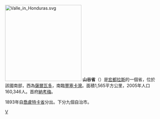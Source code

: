 [[File:Valle_in_Honduras.svg|250px]]
'''山谷省'''（{{lang-es|'''Valle'''}}）是[[宏都拉斯|宏都拉斯]]的一個省，位於該國南部，西為[[薩爾瓦多|薩爾瓦多]]，南臨[[豐塞卡灣|豐塞卡灣]]。面積1,565平方公里，2005年人口160,346人。首府[[納考梅|納考梅]]。

1893年自[[喬盧特卡省|喬盧特卡省]]分出。下分九個自治市。

{{宏都拉斯行政區劃}}

[[Category:宏都拉斯行政區劃|V]]